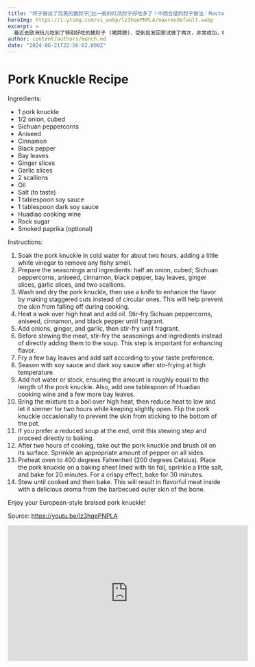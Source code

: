 ```yaml
---
title: "终于做出了完美的猪肘子💯比一般的红烧肘子好吃多了！中西合璧的肘子做法｜Mastered The Perfect Pork Hock/Pork Knuckle Recipe"
heroImg: https://i.ytimg.com/vi_webp/lz3hqePNPLA/maxresdefault.webp
excerpt: >
  最近去欧洲玩儿吃到了特别好吃的猪肘子 (猪蹄膀)，受到启发回家试做了两次，非常成功，味道比餐馆的还好吃。
author: content/authors/munch.md
date: "2024-06-21T22:56:02.000Z"
---
```


# Pork Knuckle Recipe

Ingredients:

- 1 pork knuckle
- 1/2 onion, cubed
- Sichuan peppercorns
- Aniseed
- Cinnamon
- Black pepper
- Bay leaves
- Ginger slices
- Garlic slices
- 2 scallions
- Oil
- Salt (to taste)
- 1 tablespoon soy sauce
- 1 tablespoon dark soy sauce
- Huadiao cooking wine
- Rock sugar
- Smoked paprika (optional)

Instructions:

1. Soak the pork knuckle in cold water for about two hours, adding a little white vinegar to remove any fishy smell.
2. Prepare the seasonings and ingredients: half an onion, cubed; Sichuan peppercorns, aniseed, cinnamon, black pepper, bay leaves, ginger slices, garlic slices, and two scallions.
3. Wash and dry the pork knuckle, then use a knife to enhance the flavor by making staggered cuts instead of circular ones. This will help prevent the skin from falling off during cooking.
4. Heat a wok over high heat and add oil. Stir-fry Sichuan peppercorns, aniseed, cinnamon, and black pepper until fragrant.
5. Add onions, ginger, and garlic, then stir-fry until fragrant.
6. Before stewing the meat, stir-fry the seasonings and ingredients instead of directly adding them to the soup. This step is important for enhancing flavor.
7. Fry a few bay leaves and add salt according to your taste preference.
8. Season with soy sauce and dark soy sauce after stir-frying at high temperature.
9. Add hot water or stock, ensuring the amount is roughly equal to the length of the pork knuckle. Also, add one tablespoon of Huadiao cooking wine and a few more bay leaves.
10. Bring the mixture to a boil over high heat, then reduce heat to low and let it simmer for two hours while keeping slightly open. Flip the pork knuckle occasionally to prevent the skin from sticking to the bottom of the pot.
11. If you prefer a reduced soup at the end, omit this stewing step and proceed directly to baking.
12. After two hours of cooking, take out the pork knuckle and brush oil on its surface. Sprinkle an appropriate amount of pepper on all sides.
13. Preheat oven to 400 degrees Fahrenheit (200 degrees Celsius). Place the pork knuckle on a baking sheet lined with tin foil, sprinkle a little salt, and bake for 20 minutes. For a crispy effect, bake for 30 minutes.
14. Stew until cooked and then bake. This will result in flavorful meat inside with a delicious aroma from the barbecued outer skin of the bone.

Enjoy your European-style braised pork knuckle!

Source: https://youtu.be/lz3hqePNPLA

<iframe
  width="560"
  height="315"
  src="https://www.youtube.com/embed/lz3hqePNPLA"
  frameborder="0"
  allowfullscreen
></iframe>

